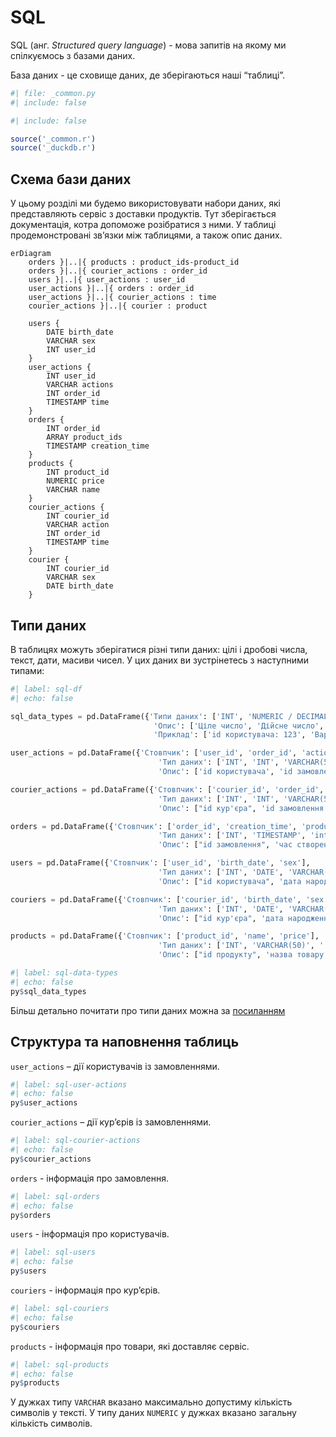 # SQL {#sec-sql}

SQL (анг. *Structured query language*) - мова запитів на якому ми спілкуємось з базами даних.

База даних - це сховище даних, де зберігаються наші "таблиці".
```python
#| file: _common.py
#| include: false
```

```r
#| include: false

source('_common.r')
source('_duckdb.r')
```

## Схема бази даних

У цьому розділі ми будемо використовувати набори даних, які представляють сервіс з доставки продуктів. Тут зберігається документація, котра допоможе розібратися з ними. У таблиці продемонстровані зв'язки між таблицями, а також опис даних.


```mermaid
erDiagram
    orders }|..|{ products : product_ids-product_id
    orders }|..|{ courier_actions : order_id
    users }|..|{ user_actions : user_id
    user_actions }|..|{ orders : order_id
    user_actions }|..|{ courier_actions : time
    courier_actions }|..|{ courier : product
    
    users {
        DATE birth_date
        VARCHAR sex
        INT user_id
    }
    user_actions {
        INT user_id
        VARCHAR actions
        INT order_id
        TIMESTAMP time
    }
    orders {
        INT order_id
        ARRAY product_ids
        TIMESTAMP creation_time
    }
    products {
        INT product_id
        NUMERIC price
        VARCHAR name
    }
    courier_actions {
        INT courier_id
        VARCHAR action
        INT order_id
        TIMESTAMP time
    }
    courier {
        INT courier_id
        VARCHAR sex
        DATE birth_date
    }
```

## Типи даних
В таблицях можуть зберігатися різні типи даних: цілі і дробові числа, текст, дати, масиви чисел. У цих даних ви зустрінетесь з наступними типами:

```python
#| label: sql-df
#| echo: false

sql_data_types = pd.DataFrame({'Типи даних': ['INT', 'NUMERIC / DECIMAL', 'VARCHAR', 'DATE', 'TIMESTAMP', '[]'],
                                'Опис': ['Ціле число', 'Дійсне число', 'Текст', 'Дата з точністю до дня', 'Дата з точністю до секунди', 'Масив'],
                                'Приклад': ['id користувача: 123', 'Вартість товару: 120.55 ', 'Дія із замовленням: «create_order»', 'Дата народження користувача: 25/03/91', 'Час реєстрації у додатку: 24/08/22 01:52:24', 'Список id товаров у замовленні: [1, 13, 22]']})

user_actions = pd.DataFrame({'Стовпчик': ['user_id', 'order_id', 'action', 'time'],
                                 'Тип даних': ['INT', 'INT', 'VARCHAR(50)', 'TIMESTAMP'],
                                 'Опис': ['id користувача', 'id замовлення', 'дія користувача із замовленням; "create_order" - створення замовлення, "cancel_order" - скасування замовлення', 'час дії']})

courier_actions = pd.DataFrame({'Стовпчик': ['courier_id', 'order_id', 'action', 'time'],
                                 'Тип даних': ['INT', 'INT', 'VARCHAR(50)', 'TIMESTAMP'],
                                 'Опис': ["id кур'єра", 'id замовлення', "дія кур'єра із замовленням; 'accept order' - прийняття замовлення, 'deliver order' - доставка замовлення", 'час дії']})

orders = pd.DataFrame({'Стовпчик': ['order_id', 'creation_time', 'product_ids'],
                                 'Тип даних': ['INT', 'TIMESTAMP', 'integer[]'],
                                 'Опис': ["id замовлення", 'час створення замовлення', "список id товарів у замовленні"]})

users = pd.DataFrame({'Стовпчик': ['user_id', 'birth_date', 'sex'],
                                 'Тип даних': ['INT', 'DATE', 'VARCHAR(50)'],
                                 'Опис': ["id користувача", 'дата народження', "стать"]})

couriers = pd.DataFrame({'Стовпчик': ['courier_id', 'birth_date', 'sex'],
                                 'Тип даних': ['INT', 'DATE', 'VARCHAR(50)'],
                                 'Опис': ["id кур'єра", 'дата народження', "стать"]})

products = pd.DataFrame({'Стовпчик': ['product_id', 'name', 'price'],
                                 'Тип даних': ['INT', 'VARCHAR(50)', '	FLOAT(4)'],
                                 'Опис': ["id продукту", 'назва товару', "ціна товару"]})
```


```r
#| label: sql-data-types
#| echo: false
py$sql_data_types
```

Більш детально почитати про типи даних можна за [посиланням](https://www.postgresqltutorial.com/postgresql-tutorial/postgresql-data-types/)

## Структура та наповнення таблиць

`user_actions` – дії користувачів із замовленнями.
```r
#| label: sql-user-actions
#| echo: false
py$user_actions
```

`courier_actions` – дії кур'єрів із замовленнями.
```r
#| label: sql-courier-actions
#| echo: false
py$courier_actions
```

`orders` - інформація про замовлення.
```r
#| label: sql-orders
#| echo: false
py$orders
```

`users` - інформація про користувачів.
```r
#| label: sql-users
#| echo: false
py$users
```

`couriers` - інформація про кур'єрів.
```r
#| label: sql-couriers
#| echo: false
py$couriers
```

`products` - інформація про товари, які доставляє сервіс.
```r
#| label: sql-products
#| echo: false
py$products
```

::: {.callout-note}
У дужках типу `VARCHAR` вказано максимально допустиму кількість символів у тексті. У типу даних `NUMERIC` у дужках вказано загальну кількість символів.
:::